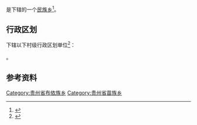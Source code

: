 {{中国乡级行政区|52/01/11/208/000}}

'''{{PAGENAMEBASE}}'''是{{PRC admin/fullname|52/01/11/208/000|3}}下辖的一个[[民族乡|民族乡]]<ref>{{PRC admin/ref sgc|{{PRC admin/parent|52/01/11/208/000}}}}</ref>。

== 行政区划 ==
{{PAGENAMEBASE}}下辖以下村级行政区划单位<ref>{{PRC admin/ref sgc|52/01/11/208/000}}</ref>：

{{PRC admin/children|52/01/11/208/000}}。

== 参考资料 ==
{{reflist}}

{{贵州行政区划小作品}}
{{PRC admin/navcat|52/01/11/208/000}}
[[Category:贵州省布依族乡|Category:贵州省布依族乡]]
[[Category:贵州省苗族乡|Category:贵州省苗族乡]]